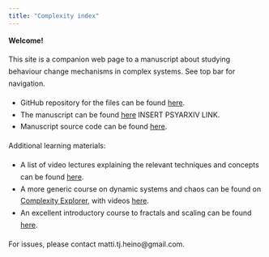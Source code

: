 ```yaml
---
title: "Complexity index"
---
```

<div style="line-height: 1.7em;">

**Welcome!**

This site is a companion web page to a manuscript about studying behaviour change mechanisms in complex systems. See top bar for navigation.

* GitHub repository for the files can be found [here](https://github.com/heinonmatti/complexity-behchange).  
* The manuscript can be found [here]() INSERT PSYARXIV LINK.
* Manuscript source code can be found [here](https://raw.githubusercontent.com/heinonmatti/complexity-behchange/master/_complexity-manuscript.Rmd).

Additional learning materials:

* A list of video lectures explaining the relevant techniques and concepts can be found [here](https://mattiheino.com/complexity-channel).
* A more generic course on dynamic systems and chaos can be found on [Complexity Explorer](https://www.complexityexplorer.org/courses), with videos [here](https://www.youtube.com/playlist?list=PLF0b3ThojznQwpDEClMZmHssMsuPnQxZT).
* An excellent introductory course to fractals and scaling can be found [here](https://www.complexityexplorer.org/courses/102-fractals-and-scaling).

For issues, please contact matti.tj.heino@gmail.com. 

</div>